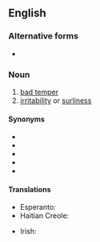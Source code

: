 {{also|ill-humor}}

==English==

===Alternative forms===
* {{l|en|ill humour}}

===Noun===
{{en-noun|~}}

# [[bad temper]]
# [[irritability]] or [[surliness]]

====Synonyms====
* {{l|en|bad mood}}
* {{l|en|bad temper}}
* {{l|en|crankiness}}
* {{l|en|hump}}
* {{l|en|spleen}}

====Translations====
{{trans-top|bad temper}}
* Esperanto: {{t+|eo|spleno}}
* Haitian Creole: {{t|ht|chimè}}
{{trans-mid}}
* Irish: {{t|ga|anaoibh|f}}
{{trans-bottom}}